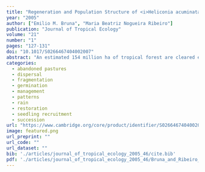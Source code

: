 ```yaml
---
title: "Regeneration and Population Structure of <i>Heliconia acuminata</i> in Amazonian Secondary Forests with Contrasting Land-Use Histories"
year: "2005"
author: ["Emilio M. Bruna", "Maria Beatriz Nogueira Ribeiro"]
publication: "Journal of Tropical Ecology"
volume: "21"
number: "1"
pages: "127-131"
doi: "10.1017/S0266467404002007"
abstract: "An estimated 154 million ha of tropical forest are cleared each year by human activities such as cattle ranching and agriculture (Whitmore 1997). When the economic return of these sites declines, they are often abandoned and allowed to regenerate. As a result, ‘secondary’ or ‘regenerating’ forests are becoming an increasingly common feature in tropical landscapes (Guariguata & Ostertag 2001). Unlike treefall gaps and other ‘naturally’ disturbed areas, the regeneration of secondary forests on anthropogenically disturbed lands does not always follow a predictable pathway (reviewed in Guariguata & Ostertag 2001). Instead, the type and intensity of post-clearing land use has major implications for the trajectory along which succession proceeds (Guariguata & Ostertag 2001, Mesquita et al. 2001, Uhl et al. 1988)."
categories: 
  - abandoned pastures
  - dispersal
  - fragmentation
  - germination
  - management
  - patterns
  - rain
  - restoration
  - seedling recruitment
  - succession
url: "https://www.cambridge.org/core/product/identifier/S0266467404002007/type/journal_article"
image: featured.png
url_preprint: ""
url_code: ""
url_dataset: ""
bib: './articles/journal_of_tropical_ecology_2005_46/cite.bib'
pdf: './articles/journal_of_tropical_ecology_2005_46/Bruna_and_Ribeiro_2005.pdf'
---
```

